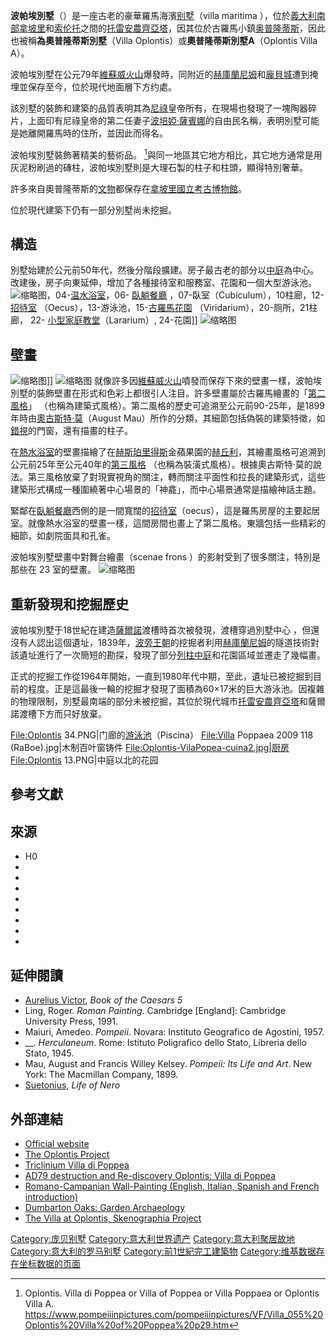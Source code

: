 {{Infobox ancient site|name=波帕埃別墅|public_access=|dependency_of=|occupants=|event=|excavations=|archaeologists=|condition=|ownership=|management=Soprintendenza Speciale per i Beni Archeologici di Napoli e Pompei|website=[http://www.pompeiisites.org/Sezione.jsp?titolo=Oplonti&idSezione=14 Oplontis] {{in lang|it|en}}|epochs=|notes=|designation1=WHS|designation1_offname=[[龐貝|龐貝]]、[[赫庫蘭尼姆|赫庫蘭尼姆]]和[[托雷安農齊亞塔|托雷安農齊亞塔]]的考古區域|designation1_type=文化|designation1_criteria=iii, iv, v|designation1_date=1997年 (第21屆[[世界遺產大會|世界遺產大會]])|designation1_number=[https://whc.unesco.org/en/list/829-006 829-006]|designation1_free1name=Region|cultures=|abandoned=|native_name=|coordinates={{coord|40|45|26|N|14|27|9|E|display=inline,title}}|alternate_name=奧普隆蒂斯別墅，別墅A|image=Jardín Villa Poppaea 04.JPG|alt=|caption=從前面花園看到的波帕埃別墅|map_type=|map_alt=|map_size=|relief=|location=[[托雷安農齊亞塔|托雷安農齊亞塔]], [[拿坡里省|拿坡里省]], [[坎帕尼亞大區|坎帕尼亞大區]]，義大利|built=|region=|type=[[羅馬別墅|羅馬別墅]]|part_of=[[奧普隆蒂斯|奧普隆蒂斯]]|length=|width=|area=|height=|builder=|material=|designation1_free1value=[[List_of_World_Heritage_Sites#Europe|Europe and North America]]}}

'''波帕埃別墅'''（{{lang-en|Villa Poppaea}}）是一座古老的豪華羅馬海濱[[羅馬別墅|别墅]]（villa maritima ），位於[[意大利南部|義大利南部]][[那不勒斯|拿坡里]]和[[索伦托|索伦托]]之間的[[托雷安农齐亚塔|托雷安農齊亞塔]]，因其位於古羅馬小鎮[[奧普隆蒂斯|奥普隆蒂斯]]，因此也被稱'''為奧普隆蒂斯別墅'''（Villa Oplontis）或'''奧普隆蒂斯別墅A'''（Oplontis Villa A）。{{Sfn|Coarelli|2002|p=360}}

波帕埃別墅在公元79年[[79年維蘇威火山爆發|維蘇威火山]]爆發時，同附近的[[赫库兰尼姆古城|赫庫蘭尼姆]]和[[庞贝|龐貝城]]遭到掩埋並保存至今，位於現代地面層下方约{{Convert|10|m|abbr=on}}處。

該別墅的裝飾和建築的品質表明其為[[尼禄|尼祿]]皇帝所有，在現場也發現了一塊陶器碎片，上面印有尼祿皇帝的第二任妻子[[波培娅·萨宾娜|波培婭·薩賓娜]]的自由民名稱，表明別墅可能是她離開羅馬時的住所，並因此而得名。 {{Sfn|Coarelli|2002|p=365}}

波帕埃別墅裝飾著精美的藝術品。 <ref>Oplontis. Villa di Poppea or Villa of Poppea
or Villa Poppaea or Oplontis Villa A. https://www.pompeiiinpictures.com/pompeiiinpictures/VF/Villa_055%20Oplontis%20Villa%20of%20Poppea%20p29.htm</ref>與同一地區其它地方相比，其它地方通常是用灰泥粉刷過的磚柱，波帕埃別墅則是大理石製的柱子和柱頭，顯得特別奢華。

許多來自奧普隆蒂斯的[[遺物|文物]]都保存在[[拿坡里國立考古博物館|拿坡里國立考古博物館]]。

位於現代建築下仍有一部分別墅尚未挖掘。

== 構造 ==
別墅始建於公元前50年代，然後分階段擴建。房子最古老的部分以[[Atrium_(architecture)|中庭]]為中心。改建後，房子向東延伸，增加了各種接待室和服務室、花園和一個大型游泳池。{{Sfn|Clarke|1991|p=22}}[[File:OplontisPlanol.jpg|缩略图]]，04-[[溫水浴室|温水浴室]]，06- [[卧躺餐厅|臥躺餐廳]] ，07-臥室（Cubiculum），10柱廊，12-[[欧库斯|招待室]] （Oecus），13-游泳池，15-[[古羅馬花園|古羅馬花園]] （Viridarium），20-厕所，21柱廊， 22- [[拉尔_(神祇)|小型家庭教堂]]（Lararium）, 24-花園]]
[[File:Swimming_pool_villa_Poppaea.jpg|缩略图]]

== 壁畫 ==
[[File:Oplontis_Caldarium_room8.jpg|缩略图]]]]
[[File:Oplontis_Oecus_15_détail_1.jpg|缩略图]]
就像許多因[[維蘇威火山|維蘇威火山]]噴發而保存下來的壁畫一樣，波帕埃別墅的裝飾壁畫在形式和色彩上都很引人注目。許多壁畫屬於古羅馬繪畫的「[[龐貝風格|第二風格]]」 （也稱為建築式風格）。第二風格的歷史可追溯至公元前90-25年，是1899年時由[[奧古斯特·莫|奧古斯特·莫]]（August Mau）所作的分類，其細節包括偽裝的建築特徵，如[[视觉陷阱|錯視]]的門窗，還有描畫的柱子。

在[[熱水浴室|熱水浴室]]的壁畫描繪了在[[赫斯珀里得斯|赫斯珀里得斯]]金蘋果園的[[赫丘利|赫丘利]]，其繪畫風格可追溯到公元前25年至公元40年的[[龐貝風格|第三風格]] （也稱為裝潢式風格）。根據奧古斯特·莫的說法。第三風格放棄了對現實視角的關注，轉而關注平面性和拉長的建築形式，這些建築形式構成一種圍繞著中心場景的「神龕」，而中心場景通常是描繪神話主題。 {{Sfn|Berry|2007|p=170}}

緊鄰在[[卧躺餐厅|臥躺餐廳]]西側的是一間寬闊的[[欧库斯|招待室]]（oecus），這是羅馬房屋的主要起居室。就像熱水浴室的壁畫一樣，這間房間也畫上了第二風格。東牆包括一些精彩的細節，如劇院面具和孔雀。{{Sfn|Wallace-Hadrill|1994|p=27}}

波帕埃別墅壁畫中對舞台繪畫（scenae frons ）的影射受到了很多關注，特別是那些在 23 室的壁畫。{{Sfnm|Wallace-Hadrill|1994|Coarelli|2002|Clarke|1991}}
[[File:Fountain_in_peristyle_garden.jpg|缩略图]]

== 重新發現和挖掘歷史 ==
波帕埃別墅于18世紀在建造[[萨尔诺|薩爾諾]]渡槽時首次被發現，渡槽穿過別墅中心{{Sfn|Clarke|1991|p=22}} ，但還沒有人認出這個遺址，1839年，[[波旁王朝|波旁王朝]]的挖掘者利用[[赫库兰尼姆古城|赫庫蘭尼姆]]的隧道技術對該遺址進行了一次簡短的勘探，發現了部分[[列柱中庭|列柱中庭]]和花園區域{{Sfn|MacDougall|1987|p=79}}並遷走了幾幅畫。{{Sfn|Coarelli|2002|p=360}}

正式的挖掘工作從1964年開始，一直到1980年代中期，至此，遺址已被挖掘到目前的程度。正是這最後一輪的挖掘才發現了面積為60×17米的巨大游泳池。因複雜的物理限制，別墅最南端的部分未被挖掘，其位於現代城市[[托雷安农齐亚塔|托雷安農齊亞塔]]和薩爾諾渡槽下方而只好放棄。{{Sfn|Coarelli|2002|p=365}}<gallery mode="packed" heights="150">
File:Oplontis 34.PNG|门廊的[[Piscina|游泳池]]（Piscina）
File:Villa Poppaea 2009 118 (RaBoe).jpg|木制百叶窗铸件
File:Oplontis-VilaPopea-cuina2.jpg|厨房
File:Oplontis 13.PNG|中庭以北的花园
</gallery>

== 參考文獻 ==
<references />
== 來源 ==

* H0 {{Cite book|last=Berry|first=Joanne|year=2007|title=The Complete Pompey|location=New York City; New York|publisher=Thames & Hudson|isbn=978-0-500-05150-4|url=https://archive.org/details/completepompeii00berr}}
* {{Cite book|last=Bowe|first=Patrick|year=2004|title=Gardens Of The Roman World|location=Los Angeles, California|publisher=J. Paul Getty Museum|isbn=978-0-7112-2387-5}}
* {{Cite book|last=Civale|first=Anna|year=2003|title=Tales from an Eruption: Pompeii, Herculaneum, Oplontis|editor-last=Guzzo|editor-first=Pier Giovanni|pages=72–79|location=Milan|publisher=Electa|isbn=978-88-370-2363-8}}
* {{Cite book|last=Clarke|first=John R.|year=1991|title=The Houses of Roman Italy, 100 B.C.–A.D. 250: Ritual, Space, and Decoration|location=Berkeley, California|publisher=University of California Press|isbn=978-0-520-08429-2}}
* {{Cite book|editor-last=Coarelli|editor-first=Filippo|year=2002|title=Pompeii|location=New York City, New York|publisher=Riverside Book Company|isbn=978-1-878351-59-3}}
* {{Cite book|last=Jashemski|first=Wilhelmina Mary Feemster|authorlink=Wilhelmina Feemster Jashemski|year=1979|title=The Gardens of Pompeii: Herculaneum and the Villas Destroyed by Vesuvius|volume=1|location=New Rochelle: New York|publisher=Caratzas Brothers|isbn=978-0-89241-096-5}}
* {{Cite book|last=Jashemski|first=Wilhelmina Mary Feemster|year=1993|title=The Gardens of Pompeii: Herculaneum and the Villas Destroyed by Vesuvius|volume=2|location=New Rochelle: New York|publisher=Caratzas Brothers|isbn=978-0-89241-125-2|author-mask=3}}
* {{Cite book|editor-last=MacDougall|editor-first=Elisabeth B.|year=1987|title=Ancient Roman Villa Gardens|location=Washington, DC|series=Dumbarton Oaks Colloquia on the History of Landscape Architecture|volume=10|publisher=Dumbarton Oaks Research Library and Collection|isbn=978-0-88402-162-9}}
* {{Cite book|last=Wallace-Hadrill|first=Andrew|year=1994|title=Houses and Society in Pompeii and Herculaneum|publisher=Princeton University Press|location=Princeton, New Jersey|isbn=978-0-691-02909-2|url=https://archive.org/details/housessocietyinp00wall}}

== 延伸閱讀 ==

* [[维克多_(古罗马)|Aurelius Victor]], ''Book of the Caesars 5''
* Ling, Roger. ''Roman Painting''. Cambridge [England]: Cambridge University Press, 1991.
* Maiuri, Amedeo. ''Pompeii''. Novara: Instituto Geografico de Agostini, 1957.
* __. ''Herculaneum''. Rome: Istituto Poligrafico dello Stato, Libreria dello Stato, 1945.
* Mau, August and Francis Willey Kelsey. ''Pompeii: Its Life and Art''. New York: The Macmillan Company, 1899.
* [[苏埃托尼乌斯|Suetonius]], ''Life of Nero''

== 外部連結 ==

* [http://www.pompeiisites.org/Sezione.jsp?titolo=Oplonti&idSezione=14 Official website] {{In lang|it|en}}
* [http://oplontisproject.org/ The Oplontis Project]
* [http://creadm.solent.ac.uk/custom/rwpainting/introduction/intro3.html Triclinium Villa di Poppea]
* [https://sites.google.com/site/ad79eruption/oplontis/villa-of-poppaea AD79 destruction and Re-discovery Oplontis: Villa di Poppea]
* [http://creadm.solent.ac.uk/custom/rwpainting/cover/index.html Romano-Campanian Wall-Painting (English, Italian, Spanish and French introduction)]
* [https://web.archive.org/web/20111015080035/http://www.doaks.org/research/garden_landscape/doaks_garden_archaeology.html Dumbarton Oaks: Garden Archaeology]
* [http://www.skenographia.cch.kcl.ac.uk/oplontis/index.html The Villa at Oplontis, Skenographia Project]
{{庞贝考古遗址}}
[[Category:庞贝别墅|Category:庞贝别墅]]
[[Category:意大利世界遗产|Category:意大利世界遗产]]
[[Category:意大利聚居故地|Category:意大利聚居故地]]
[[Category:意大利的罗马别墅|Category:意大利的罗马别墅]]
[[Category:前1世紀完工建築物|Category:前1世紀完工建築物]]
[[Category:维基数据存在坐标数据的页面|Category:维基数据存在坐标数据的页面]]